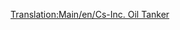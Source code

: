 [[Translation:Main/en/Cs-Inc. Oil Tanker]]{{en/-}}{{Template:Barcos/Es
|Nombre=Petrolero CS-Inc.
|Imagen=[[File:en/OilTanker.png|Petrolero CS-Inc.]]
|Precio=67.022 € (33.511 £)
|Velocidad=40 kph (25 mph)
|Coste-anual=4.100 € (2.050 £)
|Diseño=1968
|Duración=30
|Capacidad=350.000 Litros de petróleo
|Descripción=El petrolero Cs-Inc. es un buque petrolero de gran tamaño. Tiene mucha más capacidad que su predecesor, y una velocidad mayor.
|Vida-real=Ficción. CS son la siglas de Chris Sawyer.
}}